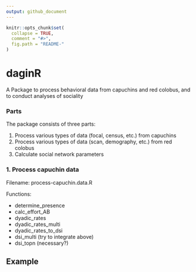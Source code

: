 ```yaml
---
output: github_document
---
```


<!-- README.md is generated from README.Rmd. Please edit that file -->

```r
knitr::opts_chunk$set(
  collapse = TRUE,
  comment = "#>",
  fig.path = "README-"
)
```

# daginR

A Package to process behavioral data from capuchins and red colobus, and to conduct analyses of sociality


### Parts
The package consists of three parts:
  
  1. Process various types of data (focal, census, etc.) from capuchins
2. Process various types of data (scan, demography, etc.) from red colobus
3. Calculate social network parameters

### 1. Process capuchin data
Filename: process-capuchin.data.R  

Functions:
  
  - determine_presence
- calc_effort_AB
- dyadic_rates
- dyadic_rates_multi 
- dyadic_rates_to_dsi
- dsi_multi (try to integrate above)
- dsi_topn (necessary?)

## Example

